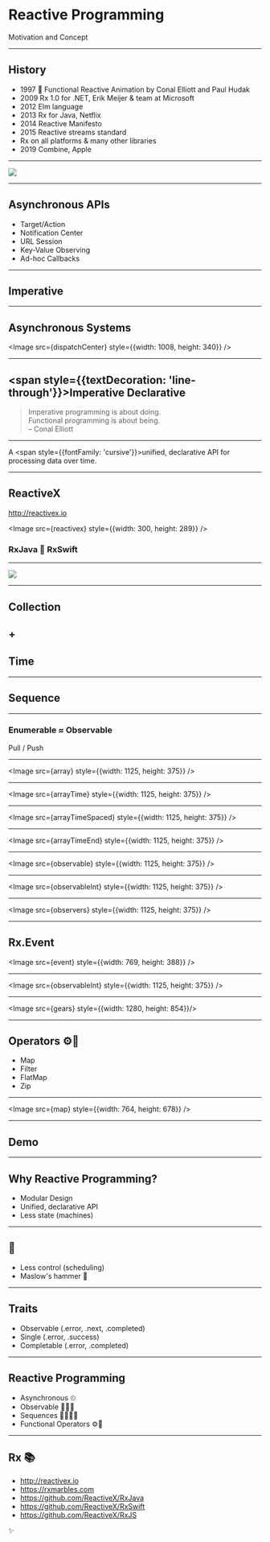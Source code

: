 # Reactive Programming

Motivation and Concept

---

## History

- 1997 📄 Functional Reactive Animation by Conal Elliott and Paul Hudak
- 2009 Rx 1.0 for .NET, Erik Meijer & team at Microsoft
- 2012 Elm language
- 2013 Rx for Java, Netflix
- 2014 Reactive Manifesto
- 2015 Reactive streams standard
- Rx on all platforms & many other libraries
- 2019 Combine, Apple

---


<Image src={wizardSchool} width={1024} height={768} />

---

## Asynchronous APIs

- Target/Action
- Notification Center
- URL Session
- Key-Value Observing
- Ad-hoc Callbacks

---

## Imperative

---

## Asynchronous Systems


<Image src={dispatchCenter} style={{width: 1008, height: 340}} />

---

## <span style={{textDecoration: 'line-through'}}>Imperative</span> Declarative

<Steps>

> Imperative programming is about doing.<br/>
> Functional programming is about being.<br/>
> – Conal Elliott

</Steps>

---

A <span style={{fontFamily: 'cursive'}}>unified</span>, declarative API for processing data over time.

---

## ReactiveX

http://reactivex.io


<Image src={reactivex} style={{width: 300, height: 289}} />


<Steps>

### RxJava 🤝 RxSwift

</Steps>

---

<Image src={wizardSchool} width={1024} height={768} />

---

## Collection

<Steps>

## +

## Time

</Steps>

---

## Sequence

---

### Enumerable ≈ Observable

<Steps>

Pull / Push

</Steps>

---


<Image src={array} style={{width: 1125, height: 375}} />

---


<Image src={arrayTime} style={{width: 1125, height: 375}} />

---


<Image src={arrayTimeSpaced} style={{width: 1125, height: 375}} />

---


<Image src={arrayTimeEnd} style={{width: 1125, height: 375}} />

---


<Image src={observable} style={{width: 1125, height: 375}} />

---


<Image src={observableInt} style={{width: 1125, height: 375}} />

---


<Image src={observers} style={{width: 1125, height: 375}} />

---


## Rx.Event

<Image src={event} style={{width: 769, height: 388}} />

---

<Image src={observableInt} style={{width: 1125, height: 375}} />

---


<Image src={gears} style={{width: 1280, height: 854}}/>

---

## Operators ⚙️🧮

<Steps>

- Map
- Filter
- FlatMap
- Zip

</Steps>

---


<Image src={map} style={{width: 764, height: 678}} />

---

## Demo

---

## Why Reactive Programming?

<Steps>

- Modular Design
- Unified, declarative API
- Less state (machines)

</Steps>

---

## 🤔

<Steps>

- Less control (scheduling)
- Maslow's hammer 🔨

</Steps>

---

## Traits

- Observable (.error, .next, .completed)
- Single (.error, .success)
- Completable (.error, .completed)

---

## Reactive Programming

<Steps>

- Asynchronous ⏲
- Observable 🕵🏻‍♀️
- Sequences 🍒🥝🍓🍐
- Functional Operators ⚙️🧮

</Steps>

---

## Rx 📚

- http://reactivex.io
- https://rxmarbles.com
- https://github.com/ReactiveX/RxJava
- https://github.com/ReactiveX/RxSwift
- https://github.com/ReactiveX/RxJS

✨
